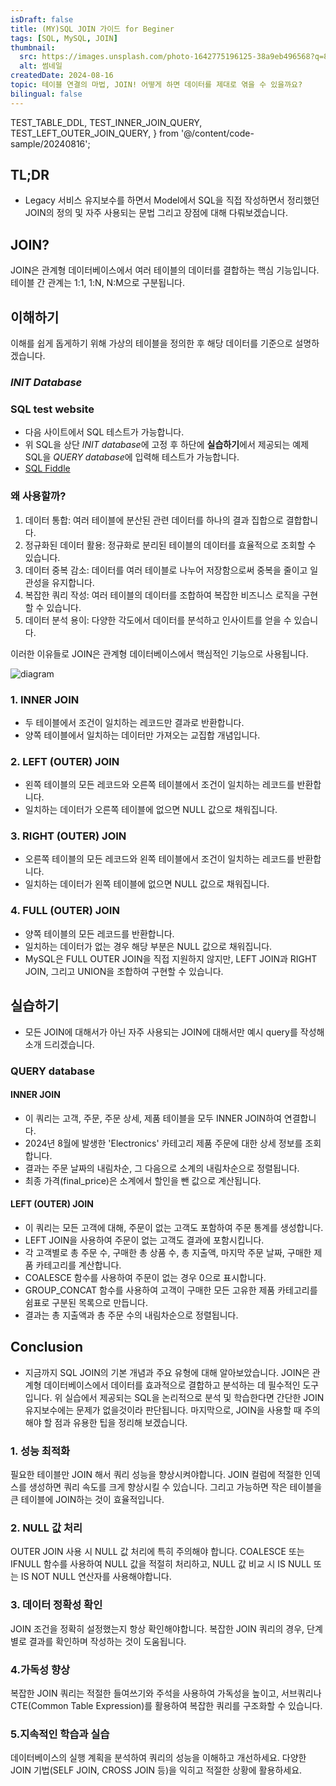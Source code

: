 ```yaml
---
isDraft: false
title: (MY)SQL JOIN 가이드 for Beginer
tags: [SQL, MySQL, JOIN]
thumbnail:
  src: https://images.unsplash.com/photo-1642775196125-38a9eb496568?q=80&w=2664&auto=format&fit=crop&ixlib=rb-4.0.3&ixid=M3wxMjA3fDB8MHxwaG90by1wYWdlfHx8fGVufDB8fHx8fA%3D%3D
  alt: 썸네일
createdDate: 2024-08-16
topic: 테이블 연결의 마법, JOIN! 어떻게 하면 데이터를 제대로 엮을 수 있을까요?
bilingual: false
---
```


  TEST_TABLE_DDL,
  TEST_INNER_JOIN_QUERY,
  TEST_LEFT_OUTER_JOIN_QUERY,
} from '@/content/code-sample/20240816';

## TL;DR

- Legacy 서비스 유지보수를 하면서 Model에서 SQL을 직접 작성하면서 정리했던 JOIN의 정의 및 자주 사용되는 문법 그리고 장점에 대해 다뤄보겠습니다.

## JOIN?

JOIN은 관계형 데이터베이스에서 여러 테이블의 데이터를 결합하는 핵심 기능입니다. 테이블 간 관계는 1:1, 1:N, N:M으로 구분됩니다.

## 이해하기

이해를 쉽게 돕게하기 위해 가상의 테이블을 정의한 후 해당 데이터를 기준으로 설명하겠습니다.

### **_INIT Database_**

<SyntaxHighlighter code={TEST_TABLE_DDL} lang="sql" />

### SQL test website

- 다음 사이트에서 SQL 테스트가 가능합니다.
- 위 SQL을 상단 *INIT database*에 고정 후 하단에 **실습하기**에서 제공되는 예제 SQL을 *QUERY database*에 입력해 테스트가 가능합니다.
- [SQL Fiddle](https://sqlfiddle.com/mysql/online-compiler)

### 왜 사용할까?

1. 데이터 통합: 여러 테이블에 분산된 관련 데이터를 하나의 결과 집합으로 결합합니다.
2. 정규화된 데이터 활용: 정규화로 분리된 테이블의 데이터를 효율적으로 조회할 수 있습니다.
3. 데이터 중복 감소: 데이터를 여러 테이블로 나누어 저장함으로써 중복을 줄이고 일관성을 유지합니다.
4. 복잡한 쿼리 작성: 여러 테이블의 데이터를 조합하여 복잡한 비즈니스 로직을 구현할 수 있습니다.
5. 데이터 분석 용이: 다양한 각도에서 데이터를 분석하고 인사이트를 얻을 수 있습니다.

이러한 이유들로 JOIN은 관계형 데이터베이스에서 핵심적인 기능으로 사용됩니다.

![diagram](/images/blog/20240816/diagram.png)

### 1. INNER JOIN

- 두 테이블에서 조건이 일치하는 레코드만 결과로 반환합니다.
- 양쪽 테이블에서 일치하는 데이터만 가져오는 교집합 개념입니다.

### 2. LEFT (OUTER) JOIN

- 왼쪽 테이블의 모든 레코드와 오른쪽 테이블에서 조건이 일치하는 레코드를 반환합니다.
- 일치하는 데이터가 오른쪽 테이블에 없으면 NULL 값으로 채워집니다.

### 3. RIGHT (OUTER) JOIN

- 오른쪽 테이블의 모든 레코드와 왼쪽 테이블에서 조건이 일치하는 레코드를 반환합니다.
- 일치하는 데이터가 왼쪽 테이블에 없으면 NULL 값으로 채워집니다.

### 4. FULL (OUTER) JOIN

- 양쪽 테이블의 모든 레코드를 반환합니다.
- 일치하는 데이터가 없는 경우 해당 부분은 NULL 값으로 채워집니다.
- MySQL은 FULL OUTER JOIN을 직접 지원하지 않지만, LEFT JOIN과 RIGHT JOIN, 그리고 UNION을 조합하여 구현할 수 있습니다.

## 실습하기

- 모든 JOIN에 대해서가 아닌 자주 사용되는 JOIN에 대해서만 예시 query를 작성해 소개 드리겠습니다.

### QUERY database

#### INNER JOIN

<SyntaxHighlighter code={TEST_INNER_JOIN_QUERY} lang="sql" />

- 이 쿼리는 고객, 주문, 주문 상세, 제품 테이블을 모두 INNER JOIN하여 연결합니다.
- 2024년 8월에 발생한 'Electronics' 카테고리 제품 주문에 대한 상세 정보를 조회합니다.
- 결과는 주문 날짜의 내림차순, 그 다음으로 소계의 내림차순으로 정렬됩니다.
- 최종 가격(final_price)은 소계에서 할인을 뺀 값으로 계산됩니다.

#### LEFT (OUTER) JOIN

<SyntaxHighlighter code={TEST_LEFT_OUTER_JOIN_QUERY} lang="sql" />

- 이 쿼리는 모든 고객에 대해, 주문이 없는 고객도 포함하여 주문 통계를 생성합니다.
- LEFT JOIN을 사용하여 주문이 없는 고객도 결과에 포함시킵니다.
- 각 고객별로 총 주문 수, 구매한 총 상품 수, 총 지출액, 마지막 주문 날짜, 구매한 제품 카테고리를 계산합니다.
- COALESCE 함수를 사용하여 주문이 없는 경우 0으로 표시합니다.
- GROUP_CONCAT 함수를 사용하여 고객이 구매한 모든 고유한 제품 카테고리를 쉼표로 구분된 목록으로 만듭니다.
- 결과는 총 지출액과 총 주문 수의 내림차순으로 정렬됩니다.

## Conclusion

- 지금까지 SQL JOIN의 기본 개념과 주요 유형에 대해 알아보았습니다. JOIN은 관계형 데이터베이스에서 데이터를 효과적으로 결합하고 분석하는 데 필수적인 도구입니다.
  위 실습에서 제공되는 SQL을 논리적으로 분석 및 학습한다면 간단한 JOIN 유지보수에는 문제가 없을것이라 판단됩니다.
  마지막으로, JOIN을 사용할 때 주의해야 할 점과 유용한 팁을 정리해 보겠습니다.

### 1. 성능 최적화

필요한 테이블만 JOIN 해서 쿼리 성능을 향상시켜야합니다.
JOIN 컬럼에 적절한 인덱스를 생성하면 쿼리 속도를 크게 향상시킬 수 있습니다.
그리고 가능하면 작은 테이블을 큰 테이블에 JOIN하는 것이 효율적입니다.

### 2. NULL 값 처리

OUTER JOIN 사용 시 NULL 값 처리에 특히 주의해야 합니다.
COALESCE 또는 IFNULL 함수를 사용하여 NULL 값을 적절히 처리하고,
NULL 값 비교 시 IS NULL 또는 IS NOT NULL 연산자를 사용해야합니다.

### 3. 데이터 정확성 확인

JOIN 조건을 정확히 설정했는지 항상 확인해야합니다.
복잡한 JOIN 쿼리의 경우, 단계별로 결과를 확인하며 작성하는 것이 도움됩니다.

### 4.가독성 향상

복잡한 JOIN 쿼리는 적절한 들여쓰기와 주석을 사용하여 가독성을 높이고,
서브쿼리나 CTE(Common Table Expression)를 활용하여 복잡한 쿼리를 구조화할 수 있습니다.

### 5.지속적인 학습과 실습

데이터베이스의 실행 계획을 분석하여 쿼리의 성능을 이해하고 개선하세요.
다양한 JOIN 기법(SELF JOIN, CROSS JOIN 등)을 익히고 적절한 상황에 활용하세요.
